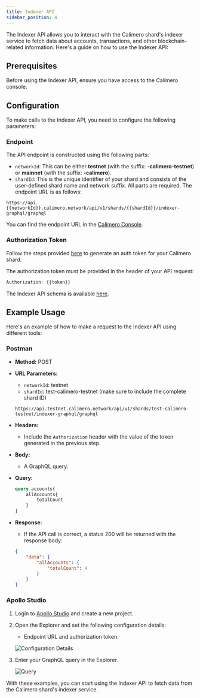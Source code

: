 ```yaml
---
title: Indexer API
sidebar_position: 4
---
```


The Indexer API allows you to interact with the Calimero shard's indexer service to fetch data about accounts, transactions, and other blockchain-related information. Here's a guide on how to use the Indexer API:

## Prerequisites
Before using the Indexer API, ensure you have access to the Calimero console.

## Configuration
To make calls to the Indexer API, you need to configure the following parameters:

### Endpoint
The API endpoint is constructed using the following parts:
- `networkId`: This can be either **testnet** (with the suffix: **-calimero-testnet**) or **mainnet** (with the suffix: **-calimero**).
- `shardId`: This is the unique identifier of your shard and consists of the user-defined shard name and network suffix. All parts are required.
The endpoint URL is as follows:

```
https://api.{{networkId}}.calimero.network/api/v1/shards/{{shardId}}/indexer-graphql/graphql
```
You can find the endpoint URL in the [Calimero Console](/interact/endpoints).

### Authorization Token
Follow the steps provided [here](https://docs.calimero.network/interact/cli#set-up-the-near-cli-to-access-the-shard-via-cli) to generate an auth token for your Calimero shard.

The authorization token must be provided in the header of your API request:

```javascript
Authorization: {{token}}
```

The Indexer API schema is available [here](https://github.com/community/community/files/10108266/schema.txt).

## Example Usage
Here's an example of how to make a request to the Indexer API using different tools:

### Postman
- **Method:** POST
- **URL Parameters:**
  - `networkId`: testnet
  - `shardId`: test-calimero-testnet (make sure to include the complete shard ID)

  ```
  https://api.testnet.calimero.network/api/v1/shards/test-calimero-testnet/indexer-graphql/graphql
  ```
- **Headers:**
  - Include the `Authorization` header with the value of the token generated in the previous step.
- **Body:**
  - A GraphQL query.
- **Query:**
  ```graphql
  query accounts{
      allAccounts{
          totalCount
      }
  }
  ```
- **Response:**
  - If the API call is correct, a status 200 will be returned with the response body:
  ```json
  {
      "data": {
          "allAccounts": {
              "totalCount": 4
          }
      }
  }
  ```

### Apollo Studio
1. Login to [Apollo Studio](https://studio.apollographql.com/) and create a new project.
2. Open the Explorer and set the following configuration details:
   - Endpoint URL and authorization token.
   
   ![Configuration Details](https://user-images.githubusercontent.com/12198572/214599672-e9103bcc-887c-4d81-b58f-fa76890d7026.png)

3. Enter your GraphQL query in the Explorer.

   ![Query](https://user-images.githubusercontent.com/12198572/214597050-4038db18-bc73-4014-b88b-5e13903fc685.png)

With these examples, you can start using the Indexer API to fetch data from the Calimero shard's indexer service.
